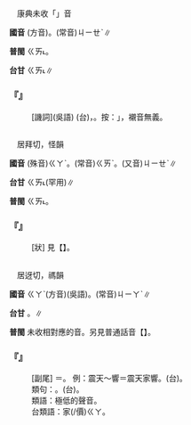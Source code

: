 
=={{ruby|介|ㄍㄚˋ}}==

　康典未收「{{ruby|介|ㄍㄚ}}」音

'''國音''' (方音){{ruby|(滬)|ㄍㄚˋ}}。(常音)<rt>ㄐㄧㄝˋ</rt>∥

'''普閩''' <rt>ㄍㄞ˪</rt>。

'''台甘''' <rt>ㄍㄞ˪</rt>∥

    

==='''『{{ruby|像|ㄒㄧㄤˋ}}{{ruby|煞|ㄕㄚˋ}}{{ruby|有|ㄧㄡˇ}}{{ruby|介|ㄍㄚˋ}}{{ruby|事|ㄕˋ}}』'''===
: [譏詞](吳語) (台){{ruby|恰|ㄍㄚㆷ}}{{ruby|若|ㄋㄚˋ}}{{ruby|情|ㄐㄧㆩˊ}}{{ruby|實|ㄒㄧㆵ ͘}}{{ruby|有|ㄨ˫}}{{ruby|影|ㄧㆩˋ}}{{ruby|跡|ㄐㄧㄚㆷ}}{{ruby|咧|ㄌㆤ˪}}，{{ruby|假|ㄍㆤˋ}}{{ruby|仙|ㄒㄧㄢ}}{{ruby|假|ㄍㆤˋ}}{{ruby|觸|ㄉㄚㆶ}}。按：{{ruby|「|ㄉㄚㆶ}}」，襯音無義。
    

=={{ruby|尬|ㄍㄚˋ}}==

　居拜切，怪韻

'''國音''' (殊音)<rt>ㄍㄚˋ</rt>。(常音)<rt>ㄍㄞˋ</rt>。(又音)<rt>ㄐㄧㄝˋ</rt>∥

'''台甘''' <rt>ㄍㄞ˪</rt>(罕用)∥

'''普閩''' <rt>ㄍㄞ˪</rt>。

    

==='''『{{ruby|尷|ㄍㄢ}}{{ruby|尬|ㄍㄚˋ}}』'''===
: [狀] 見【{{ruby|尷|ㄍㄢ}}】。
    

=={{ruby|價|ㄍㄚˋ}}==

　居迓切，禡韻

'''國音''' <rt>ㄍㄚˋ</rt>(方音)(吳語)。(常音)<rt>ㄐㄧㄚˋ</rt>∥

'''台甘''' {{ruby|(文)|ㄍㄚ˪}}。{{ruby|(語)|ㄍㆤ˪}}∥

'''普閩''' 未收相對應的音。另見普通話音【{{ruby|價|ㄐㄧㄚˋ}}】。

    

==='''『{{ruby|價|ㄍㄚˋ}}』'''===
: [副尾] ＝{{ruby|地|ㄉㄜ}}。 例：震天～響＝震天家響。(台){{ruby|拍|ㄆㄚㆷ}}{{ruby|鐵|ㄊㄧㆷ}}{{ruby|聲|ㄒㄧㆩ}}{{ruby|響|ㄏㄧㄤˋ}}{{ruby|到|ㄍㄚㆷ}}{{ruby|<mark>&#xffa49;</mark>|ㆠㆤㆷ}}{{ruby|/|ㆠㄨㆤㆷ}}{{ruby|拄|ㄉㄨˋ}}{{ruby|天|ㄊㆪ}}。
:類句：{{ruby|整|ㄓㄥˇ}}{{ruby|天|ㄊㄧㄢ}}{{ruby|家|ㄐㄧㄚ}}{{ruby|響|ㄒㄧㄤˇ}}。(台){{ruby|響|ㄏㄧㄤˋ}}{{ruby|歸|ㄍㄨㄧ}}{{ruby|日|ㆢㄧㆵ ͘}}{{ruby|/|ㄌㄧㆵ ͘}}。
:
:類語：極低的聲音。
:
:台類語：{{ruby|細|ㄙㄨㆤ˪}}{{ruby|/|ㄙㆤ˪}}{{ruby|仔|ㄚ}}家(/價)<rt>ㄍㄚ</rt>{{ruby|聲|ㄒㄧㆩ}}。
:
    

